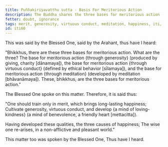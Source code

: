 ```yaml
---
title: Puññakiriyavatthu sutta - Basis For Meritorious Action
description: The Buddha shares the three bases for meritorious action - 1) through generosity, 2) through virtuous conduct, and 3) through meditation.
fetter: doubt, ignorance
tags: merit, generosity, virtuous conduct, meditation, happiness, iti, iti50-99
id: iti60
---
```


This was said by the Blessed One, said by the Arahant, thus have I heard:

"Bhikkhus, there are these three bases for meritorious action. What are the three? The base for meritorious action \{through generosity} (produced by giving, charity [dānamaya]), the base for meritorious action \{through virtuous conduct} (defined by ethical behavior [sīlamaya]), and the base for meritorious action \{through meditation} (developed by meditation [bhāvanāmaya]). These, bhikkhus, are the three bases for meritorious action."

The Blessed One spoke on this matter. Therefore, it is said thus:

"One should train only in merit,
which brings long-lasting happiness;
Cultivate generosity, virtuous conduct,
and develop \{a mind of loving-kindness} (a mind of benevolence, a friendly heart [mettacitta]).

Having developed these qualities,
the three causes of happiness;
The wise one re-arises,
in a non-afflictive and pleasant world."

This matter too was spoken by the Blessed One, Thus have I heard.